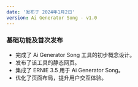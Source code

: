 ```yaml
---
date: '发布于 2024年1月2日'
version: Ai Generator Song - v1.0
---
```


### 基础功能及首次发布

- 完成了 Ai Generator Song 工具的初步概念设计。
- 发布了该工具的静态网页。
- 集成了 ERNIE 3.5 用于 Ai Generator Song。
- 优化了页面布局，提升用户交互体验。